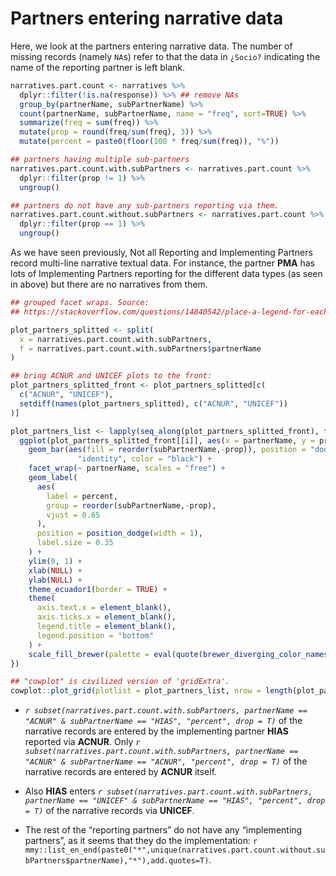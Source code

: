 # Partners entering narrative data {-}

Here, we look at the partners entering narrative data. The number of missing
records (namely `NA`s) refer to that the data in `¿Socio?` indicating the name
of the reporting partner is left blank.

```r
narratives.part.count <- narratives %>% 
  dplyr::filter(!is.na(response)) %>% ## remove NAs
  group_by(partnerName, subPartnerName) %>% 
  count(partnerName, subPartnerName, name = "freq", sort=TRUE) %>% 
  summarize(freq = sum(freq)) %>% 
  mutate(prop = round(freq/sum(freq), 3)) %>% 
  mutate(percent = paste0(floor(100 * freq/sum(freq)), "%"))

## partners having multiple sub-partners
narratives.part.count.with.subPartners <- narratives.part.count %>% 
  dplyr::filter(prop != 1) %>% 
  ungroup()

## partners do not have any sub-partners reporting via them.
narratives.part.count.without.subPartners <- narratives.part.count %>% 
  dplyr::filter(prop == 1) %>% 
  ungroup()
```

As we have seen previously, Not all Reporting and Implementing Partners record
multi-line narrative textual data. For instance, the partner **PMA** has lots of
Implementing Partners reporting for the different data types (as seen in above)
but there are no narratives from them.

```r
## grouped facet wraps. Source:
## https://stackoverflow.com/questions/14840542/place-a-legend-for-each-facet-wrap-grid-in-ggplot2

plot_partners_splitted <- split(
  x = narratives.part.count.with.subPartners, 
  f = narratives.part.count.with.subPartners$partnerName
)

## bring ACNUR and UNICEF plots to the front:
plot_partners_splitted_front <- plot_partners_splitted[c(
  c("ACNUR", "UNICEF"),
  setdiff(names(plot_partners_splitted), c("ACNUR", "UNICEF"))
)]

plot_partners_list <- lapply(seq_along(plot_partners_splitted_front), function(i) {
  ggplot(plot_partners_splitted_front[[i]], aes(x = partnerName, y = prop)) +
    geom_bar(aes(fill = reorder(subPartnerName,-prop)), position = "dodge", stat =
               "identity", color = "black") +
    facet_wrap(~ partnerName, scales = "free") +
    geom_label(
      aes(
        label = percent,
        group = reorder(subPartnerName,-prop),
        vjust = 0.65
      ),
      position = position_dodge(width = 1),
      label.size = 0.35
    ) +
    ylim(0, 1) + 
    xlab(NULL) +
    ylab(NULL) +
    theme_ecuador1(border = TRUE) +
    theme(
      axis.text.x = element_blank(),
      axis.ticks.x = element_blank(),
      legend.title = element_blank(),
      legend.position = "bottom"
    ) +
    scale_fill_brewer(palette = eval(quote(brewer_diverging_color_names()[i])))
})

## "cowplot" is civilized version of 'gridExtra'.
cowplot::plot_grid(plotlist = plot_partners_list, nrow = length(plot_partners_list))
```

+ *`r subset(narratives.part.count.with.subPartners, partnerName == "ACNUR" & subPartnerName == "HIAS", "percent", drop = T)`*
of the narrative records are
entered by the implementing partner **HIAS** reported via **ACNUR**.
Only
*`r subset(narratives.part.count.with.subPartners, partnerName == "ACNUR" & subPartnerName == "ACNUR", "percent", drop = T)`*
of the narrative records are entered by **ACNUR** itself.

+ Also **HIAS** enters *`r subset(narratives.part.count.with.subPartners, partnerName == "UNICEF" & subPartnerName == "HIAS", "percent", drop = T)`* of the narrative records via **UNICEF**.

+ The rest of the "reporting partners" do not have any "implementing partners",
as it seems that they do the implementation:
`r mmy::list_en_end(paste0("*",unique(narratives.part.count.without.subPartners$partnerName),"*"),add.quotes=T)`.

